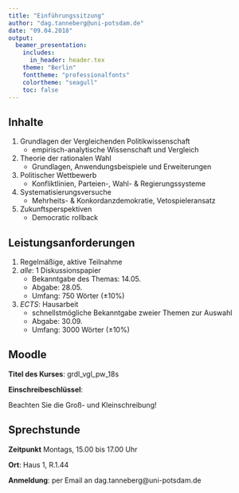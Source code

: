 ```yaml
---
title: "Einführungssitzung"
author: "dag.tanneberg@uni-potsdam.de"
date: "09.04.2018"
output:
  beamer_presentation:
    includes:
      in_header: header.tex
    theme: "Berlin"
    fonttheme: "professionalfonts"
    colortheme: "seagull"
    toc: false
---
```


## Inhalte

1. Grundlagen der Vergleichenden Politikwissenschaft
    - empirisch-analytische Wissenschaft und Vergleich
2. Theorie der rationalen Wahl
    - Grundlagen, Anwendungsbeispiele und Erweiterungen
3. Politischer Wettbewerb
    - Konfliktlinien, Parteien-, Wahl- & Regierungssysteme
4. Systematisierungsversuche
    - Mehrheits- & Konkordanzdemokratie, Vetospieleransatz
5. Zukunftsperspektiven
    - Democratic rollback

## Leistungsanforderungen

1. Regelmäßige, aktive Teilnahme
2. *alle*: 1 Diskussionspapier
    - Bekanntgabe des Themas: 14.05.
    - Abgabe: 28.05.
    - Umfang: 750 Wörter ($\pm 10\%$)
3. *ECTS*: Hausarbeit
    - schnellstmögliche Bekanntgabe zweier Themen zur Auswahl
    - Abgabe: 30.09.
    - Umfang: 3000 Wörter ($\pm 10\%$)

## Moodle

**Titel des Kurses**: grdl_vgl_pw_18s

**Einschreibeschlüssel**: \serif{QTjS7hIJ}

Beachten Sie die Groß- und Kleinschreibung!

## Sprechstunde

**Zeitpunkt** Montags, 15.00 bis 17.00 Uhr

**Ort**: Haus 1, R.1.44

**Anmeldung**: per Email an dag.tanneberg@uni-potsdam.de
